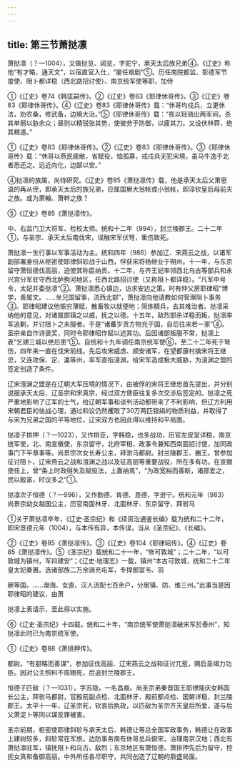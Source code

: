 ```yaml
---
---
---
```

title: 第三节萧挞凛
---



萧挞凛（？—1004），又做挞览、闼览，字驼宁，承天太后族兄弟④。《辽史》称他“有才略，通天文”，以宿直官入仕，“屡任艰剧”⑤。历任南院都监、彰德军节度使、阻卜都详稳（西北路招讨使）、南京统军使等职，加侍

①《辽史》卷74《韩匡嗣传》。②《辽史》卷83《耶律休哥传》。③《辽史》卷83《耶律休哥传》。④《辽史》卷83《耶律休哥传》载：“休哥均戍兵，立更休法，劝农桑，修武备，边境大治。”⑤《耶律休哥传》载：“夜以轻骑出两军间，杀其单弱以胁余众；昼则以精锐张其势，使彼劳于防御，以疲其力。又设伏林莽，绝其粮道。”

①《辽史》卷83《耶律休哥传》。②《辽史》卷83《耶律休哥传》。③《耶律休哥传》载：“休哥以燕民疲敝，省赋役，恤孤寡，戒戍兵无犯宋境，虽马牛逸于北者悉还之。远近向化，边鄙以安。”

④挞凛的族属，尚待研究。《辽史》卷85《萧挞凛传》载，他是承天太后父萧思温的再从侄，即承天太后的族兄弟，应属国舅大翁帐或小翁帐，即淳钦皇后母前夫之族。或为萧翰、萧幹之族？

⑤《辽史》卷85《萧挞凛传》。

中、右监门卫大将军、检校太师。统和十二年（994），封兰陵郡王。二十二年①，与圣宗、承天太后南伐宋，误触宋军伏弩，重伤致死。

萧挞凛一生行事以军事活动为主。统和四年（986）参加辽、宋燕云之战，以诸军副部署身份从枢密使耶律斜轸战于山西，俘获宋将杨继业于朔州。十一年，与东京留守萧恒德伐高丽，迫使其称臣纳贡。十二年，与齐王妃率领西北乌古等部兵和永兴宫分军驻守西北胪朐河地区，任西北路招讨使（又称阻卜都详稳）。“凡军中号令，太妃并委挞凛”②。萧挞凛悉心镇边，访求安边之策。时有仲父房耶律昭“博学，善属文。……坐兄国留事，流西北部”，萧挞凛向他请教如何管理阻卜事务③。耶律昭建议他赈穷薄赋，散畜牧以就便地；简练精兵，去其难治者。挞凛采纳他的意见，对诸属部镇之以威，抚之以德。十五年，敌烈部杀详稳而叛，挞凛率军追剿，并讨阻卜之未服者。于是“诸蕃岁贡方物充于国，自后往来若一家”④。圣宗亲自作诗褒奖，同时令耶律昭作赋以述其功。后因诸部叛服不常，挞凛上表“乞建三城以绝后患”⑤。自统和十九年调任南京统军使⑥，至二十二年死于弩伤，四年来一直在伐宋前线。先后攻宋威虏、顺安诸军，在望都康村擒宋将王继忠，又连攻保、定、瀛等州，率军直指澶渊，给宋军造成极大威胁，为澶渊之盟的签定创造了条件。

辽宋澶渊之盟是在辽朝大军压境的情况下，由被俘的宋将王继忠首先提出，并分别说服承天太后、辽圣宗和宋真宗，经过双方使臣往复多次交涉后签定的。挞凛之死严重地影响了辽军的士气，给辽朝军事和谈判活动都带来了不利影响，但辽方利用宋朝君臣的怯战心理，通过和议仍然攫取了30万两匹银绢的物质利益，并取得了与宋为兄弟之国的平等地位，辽宋双方也因此得以维持和平局面。

挞凛子排押（？—1023），又作排亚，字韩稳，也多战功，历官左皮室详稳，南京统军使，北、南宣徽使，东京留守，北府宰相，政事令兼知西南面招讨使，加同政事门下平章事等。尚景宗次女长寿公主，拜驸马都尉。封兰陵郡王、豳王。曾参加征讨阻卜、辽宋燕云之战和澶渊之战以及征高丽等重要战役，所在多有功。在宣徽使任上，曾“条上时政得失及赋役法，上嘉纳焉”，“为政宽裕而善断，诸部爱之，民以殷富，时议多之”①。

挞凛次子恒德（？—996），又作勤德、肯德、恳德，字逊宁。统和元年（983）尚景宗幼女越国公主，历官南面林牙、北面林牙、东京留守，拜驸马

①关于萧挞凛卒年，《辽史·圣宗纪》和《续资治通鉴长编》载为统和二十二年，即宋景德元年（1004），与本传有异，本传误，当从《圣宗纪》、《长编》。

②《辽史》卷85《萧挞凛传》。③《辽史》卷104《耶律昭传》。④《辽史》卷85《萧挞凛传》。⑤《圣宗纪》载统和二十一年，“修可敦城”；二十二年，“以可敦城为镇州，军曰建安”；《辽史·地理志》一载，镇州“本古可敦城，统和二十二年皇太妃奏置。选诸部族二万余骑充屯军，专捍御室韦、羽

厥等国。……渤海、女直、汉人流配七百余户，分居镇、防、维三州。”此事当是因耶律昭的建议，由萧

挞凛上表请示，至此得以实施。

⑥《辽史·圣宗纪》十四载，统和二十年，“南京统军使萧挞凛破宋军於泰州”，知挞凛此时已为南京统军使。

①《辽史》卷88《萧排押传》。

都尉。“有胆略而善谋”，参加征伐高丽、辽宋燕云之战和征讨兀惹，赐启圣竭力功臣。因对公主照料不周赐死，后追封兰陵郡王。

恒德子匹敌（？—1031），字苏隐，一名昌裔。尚圣宗弟秦晋国王耶律隆庆女韩国长公主，拜驸马都尉，官殿前副点检、北面林牙、殿前都点检、国舅详稳，封兰陵郡王。太平十一年，辽圣宗死，钦哀后执政，以匹敌为圣宗齐天皇后所爱，遂与后父萧浞卜等同以谋反罪被害。

圣宗前期，枢密使耶律斜轸与承天太后、韩德让等总全国军政事务，韩德让在政事上建树较多，斜轸常在军旅。边防事务南有休哥总兵御宋，治理南京汉地；西北有萧挞凛驻军，镇抚阻卜和乌古、敌烈；东京地区有萧恒德、萧排押先后为留守，控扼女真和备御高丽。中外所任各尽职守，共同创造了辽朝的鼎盛局面。